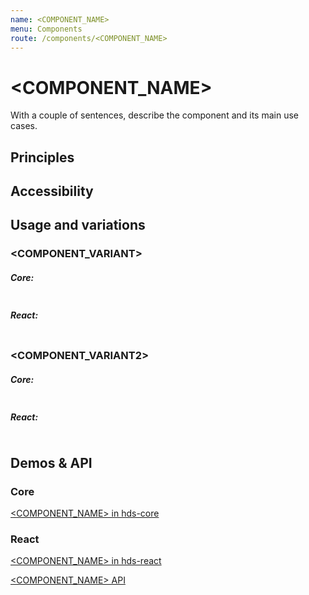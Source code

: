 ```yaml
---
name: <COMPONENT_NAME>
menu: Components
route: /components/<COMPONENT_NAME>
---
```


<!---
Import all the needed components from HDS libraries.
-->

<!---
Import documentation specific components. You can view what is available in /site/src/components/ folder.
-->

# <COMPONENT_NAME>

<LargeParagraph>
    With a couple of sentences, describe the component and its main use cases.
</LargeParagraph>

<!---
If you want to add more introductory content, you can do that below LargeParagraph section. Keep this relatively short and simple.
-->

## Principles
<!---
Principles section lists the most important fundamentals about using the component. Generally, HDS documentation tends not to list basic level usability principles in component documentation. Instead, try to provide concise principles on how to and how not to use the component in real world user interfaces. A good starting point is to check other components' documentation for examples.

Principles are listed as separate bullet points. You may bold part of the sentences to highlight the most important principles.
- <ADD PRINCIPLE HERE>
- <ADD PRINCIPLE HERE>
-->

## Accessibility
<!---
Accessibility section lists the most important principles related to accessibility. A good rule of thumb is that every principle in this section should have a point of reference in WCAG 2.1 documentation and provide a link to that reference. If you do not have experience about accessibility, you can contact the HDS team and we will guide you forward.

Accessibility principles are listed as separate bullet points. You may bold part of the sentences to highlight the most important principles.
- <ADD ACCESSIBILITY PRINCIPLE HERE>
- <ADD ACCESSIBILITY PRINCIPLE HERE>
-->

## Usage and variations
<!---
In the following subchapters, list all notable variants of the component. For example, a button component includes variants such as Primary, Secondary, Supplementary, Icon, Small and Utility.
-->

### <COMPONENT_VARIANT>
<!---
Add a short description about the variant. What it is and when it should be used over other variants? Keep this relatively short, maximum of 5 sentences.
-->

<!---
Add React code here to provide interactive examples of the component variant.
-->
<Playground>

</Playground>

##### Core:
<!---
Add HTML (HDS Core package) code example here. This code should try to match the Playground code above. You may add comments in the code to make it more understandable.

Note! This section should be left out if this component is not included in the Core package.
-->
```html

```

##### React:
<!---
Add React (HDS React package) code example here. This code should try to match the Playground code above. You may add comments in the code to make it more understandable.
-->
```tsx

```

### <COMPONENT_VARIANT2>
<!---
Add a short description about the variant. What it is and when it should be used over other variants? Keep this relatively short, maximum of 5 sentences.
-->

<!---
Add React code here to provide interactive examples of the component variant.
-->
<Playground>

</Playground>

##### Core:
<!---
Add HTML (HDS Core package) code example here. This code should try to match the Playground code above. You may add comments in the code to make it more understandable.

Note! This section should be left out if this component is not included in the Core package.
-->
```html

```

##### React:
<!---
Add React (HDS React package) code example here. This code should try to match the Playground code above. You may add comments in the code to make it more understandable.
-->
```tsx

```

## Demos & API

### Core

[<COMPONENT_NAME> in hds-core](/storybook/core/?path=/story/<COMPONENT_PATH>)

### React

[<COMPONENT_NAME> in hds-react](/storybook/react/?path=/story/<COMPONENT_PATH>)

[<COMPONENT_NAME> API](/storybook/react/?path=/docs/<COMPONENT_PATH>)

